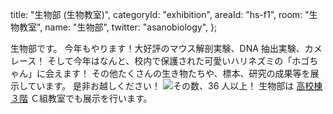   title: "生物部 (生物教室)",
  categoryId: "exhibition",
  areaId: "hs-f1",
  room: "生物教室",
  name: "生物部",
  twitter: "asanobiology",
};

生物部です。
今年もやります！大好評のマウス解剖実験、DNA 抽出実験、カメレース！
そして今年はなんと、校内で保護された可愛いハリネズミの「ホゴちゃん」に会えます！
その他たくさんの生き物たちや、標本、研究の成果等を展示しています。
是非お越しください！
![その数、36 人以上！](abc-bio-room/members.jpeg "昨年の文化祭のメンバー")
生物部は [高校棟３階](/map/hs-f3) Ｃ組教室でも展示を行います。
